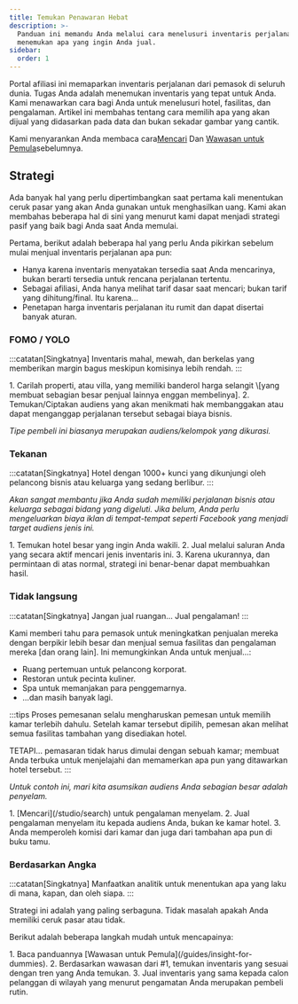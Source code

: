 ```yaml
---
title: Temukan Penawaran Hebat
description: >-
  Panduan ini memandu Anda melalui cara menelusuri inventaris perjalanan untuk
  menemukan apa yang ingin Anda jual.
sidebar:
  order: 1
---
```


Portal afiliasi ini memaparkan inventaris perjalanan dari pemasok di seluruh dunia. Tugas Anda adalah menemukan inventaris yang tepat untuk Anda. Kami menawarkan cara bagi Anda untuk menelusuri hotel, fasilitas, dan pengalaman. Artikel ini membahas tentang cara memilih apa yang akan dijual yang didasarkan pada data dan bukan sekadar gambar yang cantik.

Kami menyarankan Anda membaca cara[Mencari](/studio/search) Dan [Wawasan untuk Pemula](/guides/insight-for-dummies)sebelumnya.

## Strategi

Ada banyak hal yang perlu dipertimbangkan saat pertama kali menentukan ceruk pasar yang akan Anda gunakan untuk menghasilkan uang. Kami akan membahas beberapa hal di sini yang menurut kami dapat menjadi strategi pasif yang baik bagi Anda saat Anda memulai.

Pertama, berikut adalah beberapa hal yang perlu Anda pikirkan sebelum mulai menjual inventaris perjalanan apa pun:

* Hanya karena inventaris menyatakan tersedia saat Anda mencarinya, bukan berarti tersedia untuk rencana perjalanan tertentu.
* Sebagai afiliasi, Anda hanya melihat tarif dasar saat mencari; bukan tarif yang dihitung/final. Itu karena...
* Penetapan harga inventaris perjalanan itu rumit dan dapat disertai banyak aturan.

### FOMO / YOLO

:::catatan\[Singkatnya]
Inventaris mahal, mewah, dan berkelas yang memberikan margin bagus meskipun komisinya lebih rendah.
:::

<Steps>
  1. Carilah properti, atau villa, yang memiliki banderol harga selangit \[yang membuat sebagian besar penjual lainnya enggan membelinya].
  2. Temukan/Ciptakan audiens yang akan menikmati hak membanggakan atau dapat menganggap perjalanan tersebut sebagai biaya bisnis.
</Steps>


*Tipe pembeli ini biasanya merupakan audiens/kelompok yang dikurasi.*

### Tekanan

:::catatan\[Singkatnya]
Hotel dengan 1000+ kunci yang dikunjungi oleh pelancong bisnis atau keluarga yang sedang berlibur.
:::

*Akan sangat membantu jika Anda sudah memiliki perjalanan bisnis atau keluarga sebagai bidang yang digeluti. Jika belum, Anda perlu mengeluarkan biaya iklan di tempat-tempat seperti Facebook yang menjadi target audiens jenis ini.*

<Steps>
  1. Temukan hotel besar yang ingin Anda wakili.
  2. Jual melalui saluran Anda yang secara aktif mencari jenis inventaris ini.
  3. Karena ukurannya, dan permintaan di atas normal, strategi ini benar-benar dapat membuahkan hasil.
</Steps>


### Tidak langsung

:::catatan\[Singkatnya]
Jangan jual ruangan... Jual pengalaman!
:::

Kami memberi tahu para pemasok untuk meningkatkan penjualan mereka dengan berpikir lebih besar dan menjual semua fasilitas dan pengalaman mereka \[dan orang lain]. Ini memungkinkan Anda untuk menjual...:

* Ruang pertemuan untuk pelancong korporat.
* Restoran untuk pecinta kuliner.
* Spa untuk memanjakan para penggemarnya.
* ...dan masih banyak lagi.

:::tips
Proses pemesanan selalu mengharuskan pemesan untuk memilih kamar terlebih dahulu. Setelah kamar tersebut dipilih, pemesan akan melihat semua fasilitas tambahan yang disediakan hotel.

TETAPI... pemasaran tidak harus dimulai dengan sebuah kamar; membuat Anda terbuka untuk menjelajahi dan memamerkan apa pun yang ditawarkan hotel tersebut.
:::

*Untuk contoh ini, mari kita asumsikan audiens Anda sebagian besar adalah penyelam.*

<Steps>
  1. [Mencari](/studio/search) untuk pengalaman menyelam.
  2. Jual pengalaman menyelam itu kepada audiens Anda, bukan ke kamar hotel.
  3. Anda memperoleh komisi dari kamar dan juga dari tambahan apa pun di buku tamu.
</Steps>


### Berdasarkan Angka

:::catatan\[Singkatnya]
Manfaatkan analitik untuk menentukan apa yang laku di mana, kapan, dan oleh siapa.
:::

Strategi ini adalah yang paling serbaguna. Tidak masalah apakah Anda memiliki ceruk pasar atau tidak.

Berikut adalah beberapa langkah mudah untuk mencapainya:

<Steps>
  1. Baca panduannya [Wawasan untuk Pemula](/guides/insight-for-dummies).
  2. Berdasarkan wawasan dari #1, temukan inventaris yang sesuai dengan tren yang Anda temukan.
  3. Jual inventaris yang sama kepada calon pelanggan di wilayah yang menurut pengamatan Anda merupakan pembeli rutin.
</Steps>

